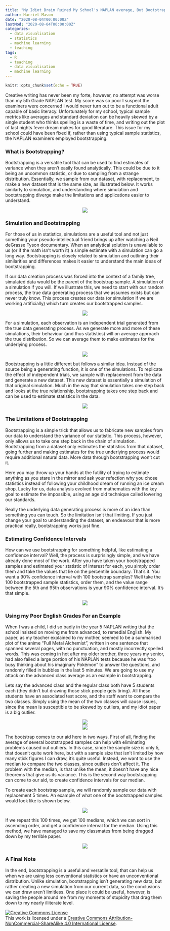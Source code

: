 ```yaml
---
title: "My Idiot Brain Ruined My School's NAPLAN average, But Bootstrapping Could Have Saved it"
author: Harriet Mason
date: "2020-08-04T00:00:00Z"
lastMod: "2020-08-04T00:00:00Z"
categories:
  - data visualisation
  - statistics
  - machine learning
  - teaching
tags:
  - R
  - teaching
  - data visualisation
  - machine learning
---
```


```r
knitr::opts_chunk$set(echo = TRUE)
```
Creative writing has never been my forte, however, no attempt was worse than my 5th Grade NAPLAN test. My score was so poor I suspect the examiners were concerned I would never turn out to be a functional adult capable of basic literacy.  Unfortunately for my school,  typical sample metrics like averages and standard deviation can be heavily skewed by a single student who thinks spelling is a waste of time, and writing out the plot of last nights fever dream makes for good literature. This issue for my school could have been fixed if, rather than using typical sample statistics, the NAPLAN examiners employed bootstrapping. 

### What is Bootstrapping?
Bootstrapping is a versatile tool that can be used to find estimates of variance when they aren't easily found analytically. This could be due to it being an uncommon statistic, or due to sampling from a strange distribution. Essentially, we sample from our dataset, with replacement, to make a new dataset that is the same size, as illustrated below.  It works similarly to simulation, and understanding where simulation and bootstrapping diverge make the limitations and applications easier to understand.  

<center>
![](sketch9.png)
</center>


### Simulation and Bootstrapping
For those of us in statistics, simulations are a useful tool and not just something your pseudo-intellectual friend brings up after watching a Neil deGrasse Tyson documentary. When an analytical solution is unavailable to us  (or if the math isn't worth it) a simple estimate with a simulation can go a long way. Bootstrapping is closely related to simulation and outlining their similarities and differences makes it easier to understand the main ideas of bootstrapping.  

If our data creation process was forced into the context of a family tree, simulated data would be the parent of the bootstrap sample. A simulation of a simulation if you will. If we illustrate this, we need to start with our random process, the true data generating process that we assumes exists but can never truly know. This process creates our data (or simulation if we are working artificially) which turn creates our bootstrapped samples.  

<center>
![](sketch1.png)
</center>

For a simulation, each observation is an independent trial generated from the true data generating process. As we generate more and more of these simulations, their behaviour (and thus statistics) will on average approach the true distribution. So we can average them to make estimates for the underlying process.  

<center>
![](sketch2.png)
</center>
  
Bootstrapping is a little different but follows a similar idea. Instead of the source being a generating function, it is one of the simulations. To replicate the effect of independent trials, we sample with replacement from the data and generate a new dataset. This new dataset is essentially a simulation of that original simulation. Much in the way that simulation takes one step back and looks at the true relationship, bootstrapping takes one step back and can be used to estimate statistics in the data.   

<center>
![](sketch3.png)
</center>
  
### The Limitations of Bootstrapping
Bootstrapping is a simple trick that allows us to fabricate new samples from our data to understand the variance of our statistic.  This process, however, only allows us to take one step back in the chain of simulation. Bootstrapping from a dataset only estimates the statistics from that dataset, going further and making estimates for the true underlying process would require additional natural data. More data through bootstrapping won't cut it.   

Here you may throw up your hands at the futility of trying to estimate anything as you stare in the mirror and ask your refection why you chose statistics instead of following your childhood dream of running an ice cream shop. Lucky for us, data analysis evolved from mathematics with the key goal to estimate the impossible, using an age old technique called lowering our standards.    

Really the underlying data generating process is more of an idea than something you can touch. So the limitation isn't that limiting. If you just change your goal to understanding the dataset, an endeavour that is more practical really, bootstrapping works just fine.  

### Estimating Confidence Intervals
How can we use bootstrapping for something helpful, like estimating a confidence interval? Well, the process is surprisingly simple, and we have already done most of the work. After you have taken your bootstrapped samples and  estimated your statistic of interest for each, you simply order them and take the values that lie on the percentile boundary. That's it. You want a 90% confidence interval with 100 bootstrap samples? Well take the 100 bootstrapped sample statistics, order them, and the value range between the 5th and 95th observations is your 90% confidence interval. It's that simple. 

<center>
![](sketch4.png)
</center>

  
### Using my Poor English Grades For an Example
When I was a child, I did so badly in the year 5 NAPLAN writing that the school insisted on moving me from advanced, to remedial English.  My paper, as my teacher explained to my mother, seemed to be a summarised plot of the anime "Full Metal Alchemist", written in one sentence that spanned several pages, with no punctuation, and mostly incorrectly spelled words. This was coming in hot after my older brother,  three years my senior, had also failed a large portion of his NAPLAN tests because he was "too busy thinking about his imaginary Pokémon" to answer the questions, and randomly filled in bubbles in the last 5 minutes. We are going to use my attack on the advanced class average as an example in bootstrapping.  

Lets say the advanced class and the regular class both have 5 students each (they didn't but drawing those stick people gets tiring). All these students have an associated test score, and the staff want to compare the two classes.  Simply using the mean of the two classes will cause issues, since the mean is susceptible to be skewed by outliers, and my idiot paper is a big outlier.  

<center>
![](sketch6.png)
</center>  

<center>
![](sketch6.5.png)
</center>
  
The bootstrap comes to our aid here in two ways. First of all, finding the average of several bootstrapped samples can help with eliminating problems caused out outliers. In this case, since the sample size is only 5, that doesn't quite work here, but with a sample size that isn't limited by how many stick figures I can draw, it's quite useful. Instead, we want to use the median to compare the two classes, since outliers don't affect it. The problem with the median, is that unlike the mean, it doesn't have any nice theorems that give us its variance. This is the second way bootstrapping can come to our aid, to create confidence intervals for our median.   

To create each bootstrap sample, we will randomly sample our data with replacement 5 times. An example of what one of the bootstrapped samples would look like is shown below. 

<center>
![](sketch7.png)
</center>
  
If we repeat this 100 times, we get 100 medians, which we can sort in ascending order, and get a confidence interval for the median.   Using this method, we have managed to save my classmates from being dragged down by my terrible paper.

<center>
![](sketch8.png)
</center>

### A Final Note
In the end, bootstrapping is a useful and versatile tool, that can help us when we are using less conventional statistics or have an unconventional distribution. Unlike simulation, bootstrapping isn't generating new data, but rather creating a new simulation from our current data, so the conclusions we can draw aren't limitless. One place it could be useful, however, is saving the people around me from my moments of stupidity that drag them down to my nearly illiterate level.

<a rel="license" href="http://creativecommons.org/licenses/by-nc-sa/4.0/"><img alt="Creative Commons License" style="border-width:0" src="https://i.creativecommons.org/l/by-nc-sa/4.0/88x31.png" /></a><br />This work is licensed under a <a rel="license" href="http://creativecommons.org/licenses/by-nc-sa/4.0/">Creative Commons Attribution-NonCommercial-ShareAlike 4.0 International License</a>.
